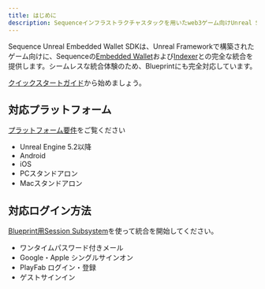 ```yaml
---
title: はじめに
description: Sequenceインフラストラクチャスタックを用いたweb3ゲーム向けUnreal SDK概要のドキュメントです。
---
```


Sequence Unreal Embedded Wallet SDKは、Unreal Frameworkで構築されたゲーム向けに、Sequenceの[Embedded Wallet](/solutions/wallets/developers/embedded-wallet/overview)および[Indexer](/api-references/indexer/overview)との完全な統合を提供します。シームレスな統合体験のため、Blueprintにも完全対応しています。

[クイックスタートガイド](/ja/sdk/unreal/quickstart)から始めましょう。

## 対応プラットフォーム
[プラットフォーム要件](/ja/sdk/unreal/platforms)をご覧ください
- Unreal Engine 5.2以降
- Android
- iOS
- PCスタンドアロン
- Macスタンドアロン

## 対応ログイン方法
[Blueprint用Session Subsystem](/ja/sdk/unreal/authentication)を使って統合を開始してください。
- ワンタイムパスワード付きメール
- Google・Apple シングルサインオン
- PlayFab ログイン・登録
- ゲストサインイン